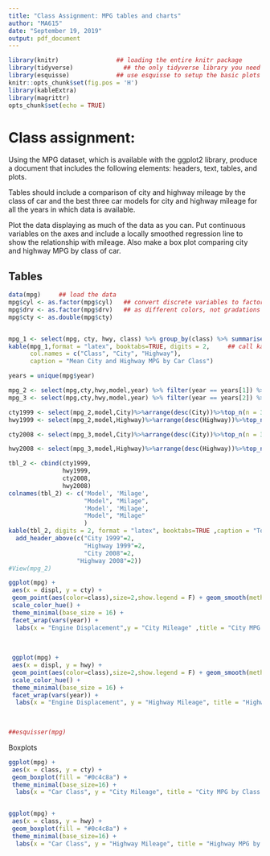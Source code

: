 ```yaml
---
title: "Class Assignment: MPG tables and charts"
author: "MA615"
date: "September 19, 2019"
output: pdf_document
---
```


```r
library(knitr)                ## loading the entire knitr package
library(tidyverse)              ## the only tidyverse library you need is ggplot2
library(esquisse)             ## use esquisse to setup the basic plots
knitr::opts_chunk$set(fig.pos = 'H')
library(kableExtra)
library(magrittr)
opts_chunk$set(echo = TRUE)
```

# Class assignment:

Using the MPG dataset, which is available with the ggplot2 library, produce a document that includes the following elements: headers, text, tables, and plots.  

Tables should include a comparison of city and highway mileage by the class of car and the best three car models for city and highway mileage for all the years in which data is available.  

Plot the data displaying as much of the data as you can. Put continuous variables on the axes and include a locally smoothed regression line to show the relationship with mileage.  Also make a box plot comparing city and highway MPG by class of car.  
\newpage

## Tables

```r
data(mpg)     ## load the data
mpg$cyl <- as.factor(mpg$cyl)   ## convert discrete variables to factors so that they plot
mpg$drv <- as.factor(mpg$drv)   ## as different colors, not gradations of one color
mpg$cty <- as.double(mpg$cty)


mpg_1 <- select(mpg, cty, hwy, class) %>% group_by(class) %>% summarise(City=mean(cty),Highway = mean(hwy)) %>% arrange(class,Highway,City)
kable(mpg_1,format = "latex", booktabs=TRUE, digits = 2,     ## call kable to make the table
      col.names = c("Class", "City", "Highway"), 
      caption = "Mean City and Highway MPG by Car Class")


```
```r
years = unique(mpg$year)

mpg_2 <- select(mpg,cty,hwy,model,year) %>% filter(year == years[1]) %>% group_by(model) %>% summarise(City = mean(cty),Highway = mean(hwy)) %>% arrange(model,City,Highway)
mpg_3 <- select(mpg,cty,hwy,model,year) %>% filter(year == years[2]) %>% group_by(model) %>% summarise(City = mean(cty),Highway = mean(hwy)) %>% arrange(model,City,Highway)

cty1999 <- select(mpg_2,model,City)%>%arrange(desc(City))%>%top_n(n = 3,City)
hwy1999 <- select(mpg_2,model,Highway)%>%arrange(desc(Highway))%>%top_n(n = 3,Highway)

cty2008 <- select(mpg_3,model,City)%>%arrange(desc(City))%>%top_n(n = 3,City)

hwy2008 <- select(mpg_3,model,Highway)%>%arrange(desc(Highway))%>%top_n(n = 3,Highway)

tbl_2 <- cbind(cty1999,
               hwy1999,
               cty2008,
               hwy2008)
colnames(tbl_2) <- c('Model', 'Milage', 
                     "Model", "Milage",
                     'Model', 'Milage',
                     "Model", "Milage"
                     )
kable(tbl_2, digits = 2, format = "latex", booktabs=TRUE ,caption = "Top 3 MPG Performing Cars: 1999, 2008") %>% kable_styling() %>%
  add_header_above(c("City 1999"=2, 
                     "Highway 1999"=2,
                     "City 2008"=2,
                   "Highway 2008"=2))
#View(mpg_2)
```


\newpage

```r


ggplot(mpg) +
 aes(x = displ, y = cty) +
 geom_point(aes(color=class),size=2,show.legend = F) + geom_smooth(method = 'loess',show.legend = F) +
 scale_color_hue() +
 theme_minimal(base_size = 16) +
 facet_wrap(vars(year)) + 
  labs(x = "Engine Displacement",y = "City Mileage" ,title = "City MPG by Class of Car: 1999, 2008")
 
 
 
 ggplot(mpg) +
 aes(x = displ, y = hwy) +
 geom_point(aes(color=class),size=2,show.legend = F) + geom_smooth(method = 'loess',show.legend = F) +
 scale_color_hue() +
 theme_minimal(base_size = 16) +
 facet_wrap(vars(year)) + 
  labs(x = "Engine Displacement", y = "Highway Mileage", title = "Highway MPG by Class of Car: 1999, 2008")
 
 

##esquisser(mpg)

```
\newpage
Boxplots

```r
ggplot(mpg) +
 aes(x = class, y = cty) +
 geom_boxplot(fill = "#0c4c8a") +
 theme_minimal(base_size=16) +
  labs(x = "Car Class", y = "City Mileage", title = "City MPG by Class of Car: 1999, 2008")


ggplot(mpg) +
 aes(x = class, y = hwy) +
 geom_boxplot(fill = "#0c4c8a") +
 theme_minimal(base_size=16) +
  labs(x = "Car Class", y = "Highway Mileage", title = "Highway MPG by Class of Car: 1999, 2008")





```


